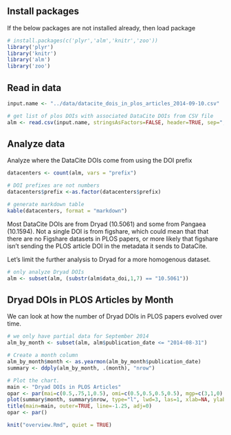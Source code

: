 ## Install packages 

If the below packages are not installed already, then load package

```r
# install.packages(c('plyr','alm','knitr','zoo'))
library('plyr')
library('knitr')
library('alm')
library('zoo')
```

## Read in data

```r
input.name <- "../data/datacite_dois_in_plos_articles_2014-09-10.csv"

# get list of plos DOIs with associated DataCite DOIs from CSV file
alm <- read.csv(input.name, stringsAsFactors=FALSE, header=TRUE, sep=",")
```

## Analyze data

Analyze where the DataCite DOIs come from using the DOI prefix
```r
datacenters <- count(alm, vars = "prefix")

# DOI prefixes are not numbers
datacenters$prefix <-as.factor(datacenters$prefix)

# generate markdown table
kable(datacenters, format = "markdown")
```

Most DataCite DOIs are from Dryad (10.5061) and some from Pangaea (10.1594). Not a single DOI is from figshare, which could mean that that there are no Figshare datasets in PLOS papers, or more likely that figshare isn't sending the PLOS article DOI in the metadata it sends to DataCite.

Let's limit the further analysis to Dryad for a more homogenous dataset.

```r
# only analyze Dryad DOIs
alm <- subset(alm, (substr(alm$data_doi,1,7) == "10.5061"))
```

## Dryad DOIs in PLOS Articles by Month

We can look at how the number of Dryad DOIs in PLOS papers evolved over time.

```r
# we only have partial data for September 2014
alm_by_month <- subset(alm, alm$publication_date <= "2014-08-31")

# Create a month column
alm_by_month$month <- as.yearmon(alm_by_month$publication_date)
summary <- ddply(alm_by_month, .(month), "nrow")

# Plot the chart.
main <- "Dryad DOIs in PLOS Articles"
opar <- par(mai=c(0.5,.75,1,0.5), omi=c(0.5,0.5,0.5,0.5), mgp=c(3,1,0), fg="black", cex=1, cex.main=3, cex.lab=2, cex.axis=1.5, col.main="#1447f2", col.lab="black", col.axis="black")
plot(summary$month, summary$nrow, type="l", lwd=3, las=1, xlab=NA, ylab=NA, ylim=c(0,20), xaxp=c(2007,2014,6), bty="n", col="#1447f2")
title(main=main, outer=TRUE, line=-1.25, adj=0)
opar <- par()
```



```r
knit("overview.Rmd", quiet = TRUE)
```


